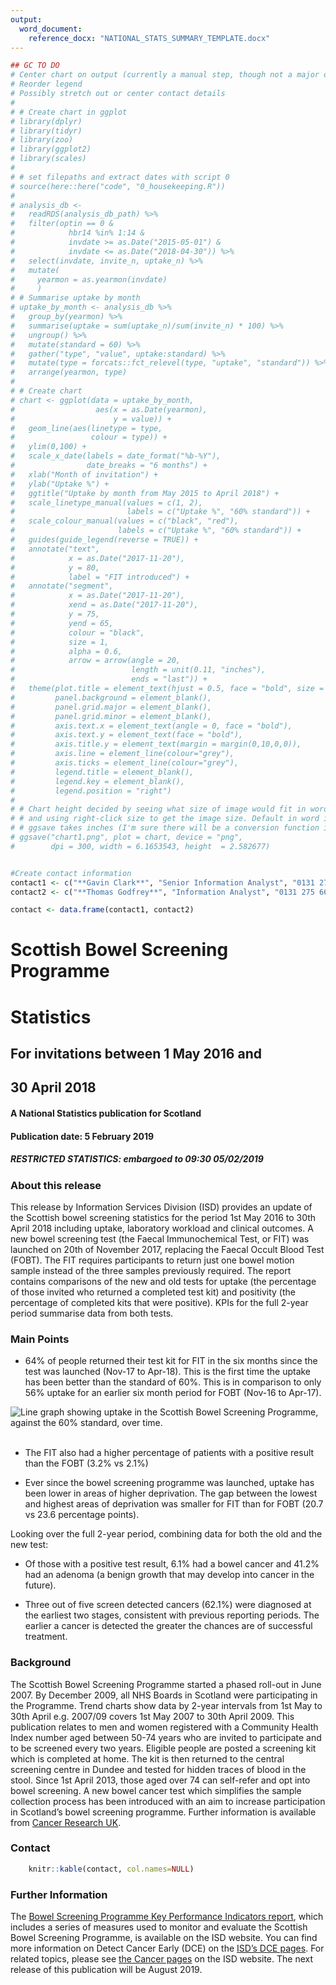 ```yaml
---
output: 
  word_document:
    reference_docx: "NATIONAL_STATS_SUMMARY_TEMPLATE.docx"
---
```


```r
## GC TO DO
# Center chart on output (currently a manual step, though not a major one)
# Reorder legend
# Possibly stretch out or center contact details
# 
# # Create chart in ggplot
# library(dplyr)
# library(tidyr)
# library(zoo)
# library(ggplot2)
# library(scales)
# 
# # set filepaths and extract dates with script 0
# source(here::here("code", "0_housekeeping.R"))
# 
# analysis_db <-
#   readRDS(analysis_db_path) %>%
#   filter(optin == 0 &
#            hbr14 %in% 1:14 &
#            invdate >= as.Date("2015-05-01") & 
#            invdate <= as.Date("2018-04-30")) %>%
#   select(invdate, invite_n, uptake_n) %>%
#   mutate(
#     yearmon = as.yearmon(invdate)
#     )
# # Summarise uptake by month
# uptake_by_month <- analysis_db %>%
#   group_by(yearmon) %>%
#   summarise(uptake = sum(uptake_n)/sum(invite_n) * 100) %>%
#   ungroup() %>%
#   mutate(standard = 60) %>%
#   gather("type", "value", uptake:standard) %>%
#   mutate(type = forcats::fct_relevel(type, "uptake", "standard")) %>%
#   arrange(yearmon, type)
# 
# # Create chart
# chart <- ggplot(data = uptake_by_month, 
#                  aes(x = as.Date(yearmon), 
#                      y = value)) +
#   geom_line(aes(linetype = type,
#                 colour = type)) +
#   ylim(0,100) +
#   scale_x_date(labels = date_format("%b-%Y"), 
#                date_breaks = "6 months") +
#   xlab("Month of invitation") + 
#   ylab("Uptake %") +
#   ggtitle("Uptake by month from May 2015 to April 2018") +
#   scale_linetype_manual(values = c(1, 2),
#                         labels = c("Uptake %", "60% standard")) +
#   scale_colour_manual(values = c("black", "red"),
#                       labels = c("Uptake %", "60% standard")) + 
#   guides(guide_legend(reverse = TRUE)) + 
#   annotate("text", 
#            x = as.Date("2017-11-20"), 
#            y = 80, 
#            label = "FIT introduced") +
#   annotate("segment", 
#            x = as.Date("2017-11-20"), 
#            xend = as.Date("2017-11-20"), 
#            y = 75, 
#            yend = 65, 
#            colour = "black", 
#            size = 1, 
#            alpha = 0.6, 
#            arrow = arrow(angle = 20, 
#                          length = unit(0.11, "inches"),
#                          ends = "last")) +
#   theme(plot.title = element_text(hjust = 0.5, face = "bold", size = 11),
#         panel.background = element_blank(),
#         panel.grid.major = element_blank(),
#         panel.grid.minor = element_blank(),
#         axis.text.x = element_text(angle = 0, face = "bold"),
#         axis.text.y = element_text(face = "bold"),
#         axis.title.y = element_text(margin = margin(0,10,0,0)),
#         axis.line = element_line(colour="grey"),
#         axis.ticks = element_line(colour="grey"),
#         legend.title = element_blank(),
#         legend.key = element_blank(),
#         legend.position = "right")
# 
# # Chart height decided by seeing what size of image would fit in word document
# # and using right-click size to get the image size. Default in word is cm,
# # ggsave takes inches (I'm sure there will be a conversion function in R?)
# ggsave("chart1.png", plot = chart, device = "png", 
#        dpi = 300, width = 6.1653543, height  = 2.582677)


#Create contact information
contact1 <- c("**Gavin Clark**", "Senior Information Analyst", "0131 275 7420", "gavin.clark2@nhs.net")
contact2 <- c("**Thomas Godfrey**", "Information Analyst", "0131 275 6692", "thomas.godfrey@nhs.net")

contact <- data.frame(contact1, contact2)
```

# Scottish Bowel Screening Programme 
# Statistics
## For invitations between 1 May 2016 and 
## 30 April 2018
#### A National Statistics publication for Scotland

#### Publication date: 5 February 2019
##### RESTRICTED STATISTICS: embargoed to 09:30 05/02/2019

### About this release

This release by Information Services Division (ISD) provides an update of the Scottish bowel screening statistics for the period 1st May 2016 to 30th April 2018 including uptake, laboratory workload and clinical outcomes. A new bowel screening test (the Faecal Immunochemical Test, or FIT) was launched on 20th of November 2017, replacing the Faecal Occult Blood Test (FOBT). The FIT requires participants to return just one bowel motion sample instead of the three samples previously required. The report contains comparisons of the new and old tests for uptake (the percentage of those invited who returned a completed test kit) and positivity (the percentage of completed kits that were positive). KPIs for the full 2-year period summarise data from both tests.

### Main Points

* 64% of people returned their test kit for FIT in the six months since the test was launched (Nov-17 to Apr-18). This is the first time the uptake has been better than the standard of 60%. This is in comparison to only 56% uptake for an earlier six month period for FOBT (Nov-16 to Apr-17).


<Div custom-style = "centre_justified">
![Line graph showing uptake in the Scottish Bowel Screening Programme, against the 60% standard, over time.](chart1.png) \ </div>


* The FIT also had a higher percentage of patients with a positive result than the FOBT (3.2% vs 2.1%)

* Ever since the bowel screening programme was launched, uptake has been lower in areas of higher deprivation. The gap between the lowest and highest areas of deprivation was smaller for FIT than for FOBT (20.7 vs 23.6 percentage points).

Looking over the full 2-year period, combining  data for both the old and the new test: 

* Of those with a positive test result, 6.1% had a bowel cancer and 41.2% had an adenoma (a benign growth that may develop into cancer in the future).

* Three out of five screen detected cancers (62.1%) were diagnosed at the earliest two stages, consistent with previous reporting periods. The earlier a cancer is detected the greater the chances are of successful treatment.


### Background

The Scottish Bowel Screening Programme started a phased roll-out in June 2007. By December 2009, all NHS Boards in Scotland were participating in the Programme. Trend charts show data by 2-year intervals from 1st May to 30th April e.g. 2007/09 covers 1st May 2007 to 30th April 2009.
This publication relates to men and women registered with a Community Health Index number aged between 50-74 years who are invited to participate and to be screened every two years. Eligible people are posted a screening kit which is completed at home. The kit is then returned to the central screening centre in Dundee and tested for hidden traces of blood in the stool. Since 1st April 2013, those aged over 74 can self-refer and opt into bowel screening.
A new bowel cancer test which simplifies the sample collection process has been introduced with an aim to increase participation in Scotland’s bowel screening programme. Further information is available from [Cancer Research UK](https://www.cancerresearchuk.org/health-professional/screening/bowel-screening-evidence-and-resources/faecal-immunochemical-test-fit).


### Contact

```r
    knitr::kable(contact, col.names=NULL)
```

### Further Information

The [Bowel Screening Programme Key Performance Indicators report](http://www.isdscotland.org/Health-Topics/Cancer/Publications/2019-02-05/2019-02-05-Bowel-Screening-KPI-Report.xlsx), which includes a series of measures used to monitor and evaluate the Scottish Bowel Screening Programme, is available on the ISD website. You can find more information on Detect Cancer Early (DCE) on the [ISD's DCE pages](http://www.isdscotland.org/Health-Topics/Cancer/Detect-Cancer-Early/). For related topics, please see [the Cancer pages](http://www.isdscotland.org/Health-Topics/Cancer/) on the ISD website. The next release of this publication will be August 2019.


